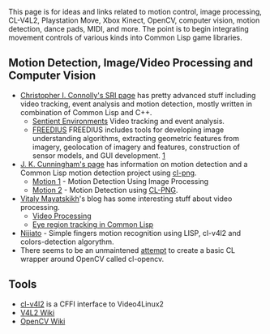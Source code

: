 This page is for ideas and links related to motion control, image processing, CL-V4L2, Playstation Move, Xbox Kinect, OpenCV, computer vision, motion detection, dance pads, MIDI, and more. The point is to begin integrating movement controls of various kinds into Common Lisp game libraries.


== Motion Detection, Image/Video Processing and Computer Vision ==
* [http://www.ai.sri.com/~connolly/ Christopher I. Connolly's SRI page] has pretty advanced stuff including video tracking, event analysis and motion detection, mostly written in combination of Common Lisp and C++.
** [http://www.ai.sri.com/~connolly/sentient/index.html Sentient Environments] Video tracking and event analysis.
** [http://www.ai.sri.com/~connolly/freedius/basics.html FREEDIUS] FREEDIUS includes tools for developing image understanding algorithms, extracting geometric features from imagery, geolocation of imagery and features, construction of sensor models, and GUI development. [http://www.ai.sri.com/~connolly/freedius/basics.html]
* [http://jandmworks.com/ J. K. Cunningham's page] has information on motion detection and a Common Lisp motion detection project using [http://www.ljosa.com/~ljosa/software/cl-png/ cl-png].
** [http://jandmworks.com/motion.html Motion 1] - Motion Detection Using Image Processing
** [http://jandmworks.com/motion2.html Motion 2] - Motion Detection using [http://www.ljosa.com/~ljosa/software/cl-png/ CL-PNG].
* [http://13-49.blogspot.com/ Vitaly Mayatskikh]'s blog has some interesting stuff about video processing.
** [http://13-49.blogspot.com/2009/08/video-processing.html Video Processing]
** [http://13-49.blogspot.com/2009/09/eye-region-tracking-in-common-lisp.html Eye region tracking in Common Lisp]
* [http://code.google.com/p/nijiato/ Nijiato] - Simple fingers motion recognition using LISP, cl-v4l2 and colors-detection algorythm.
* There seems to be an unmaintened [https://github.com/lispcar/cl-opencv attempt] to create a basic CL wrapper around OpenCV called cl-opencv.

== Tools ==
* [http://repo.or.cz/w/cl-v4l2.git cl-v4l2] is a CFFI interface to Video4Linux2
* [http://linuxtv.org/wiki/index.php/Main_Page V4L2 Wiki]
* [http://opencv.willowgarage.com/wiki/ OpenCV Wiki]